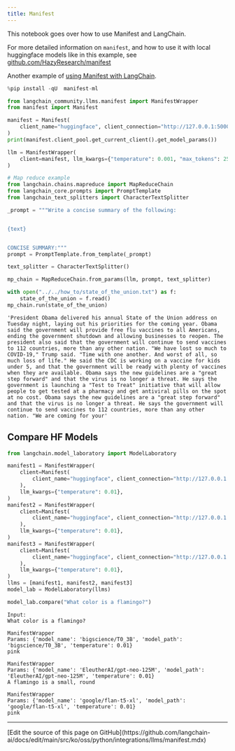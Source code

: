 ```yaml
---
title: Manifest
---
```


This notebook goes over how to use Manifest and LangChain.

For more detailed information on `manifest`, and how to use it with local huggingface models like in this example, see [github.com/HazyResearch/manifest](https://github.com/HazyResearch/manifest)

Another example of [using Manifest with LangChain](https://github.com/HazyResearch/manifest/blob/main/examples/langchain_chatgpt.html).

```python
%pip install -qU  manifest-ml
```

```python
from langchain_community.llms.manifest import ManifestWrapper
from manifest import Manifest
```

```python
manifest = Manifest(
    client_name="huggingface", client_connection="http://127.0.0.1:5000"
)
print(manifest.client_pool.get_current_client().get_model_params())
```

```python
llm = ManifestWrapper(
    client=manifest, llm_kwargs={"temperature": 0.001, "max_tokens": 256}
)
```

```python
# Map reduce example
from langchain.chains.mapreduce import MapReduceChain
from langchain_core.prompts import PromptTemplate
from langchain_text_splitters import CharacterTextSplitter

_prompt = """Write a concise summary of the following:


{text}


CONCISE SUMMARY:"""
prompt = PromptTemplate.from_template(_prompt)

text_splitter = CharacterTextSplitter()

mp_chain = MapReduceChain.from_params(llm, prompt, text_splitter)
```

```python
with open("../../how_to/state_of_the_union.txt") as f:
    state_of_the_union = f.read()
mp_chain.run(state_of_the_union)
```

```output
'President Obama delivered his annual State of the Union address on Tuesday night, laying out his priorities for the coming year. Obama said the government will provide free flu vaccines to all Americans, ending the government shutdown and allowing businesses to reopen. The president also said that the government will continue to send vaccines to 112 countries, more than any other nation. "We have lost so much to COVID-19," Trump said. "Time with one another. And worst of all, so much loss of life." He said the CDC is working on a vaccine for kids under 5, and that the government will be ready with plenty of vaccines when they are available. Obama says the new guidelines are a "great step forward" and that the virus is no longer a threat. He says the government is launching a "Test to Treat" initiative that will allow people to get tested at a pharmacy and get antiviral pills on the spot at no cost. Obama says the new guidelines are a "great step forward" and that the virus is no longer a threat. He says the government will continue to send vaccines to 112 countries, more than any other nation. "We are coming for your'
```

## Compare HF Models

```python
from langchain.model_laboratory import ModelLaboratory

manifest1 = ManifestWrapper(
    client=Manifest(
        client_name="huggingface", client_connection="http://127.0.0.1:5000"
    ),
    llm_kwargs={"temperature": 0.01},
)
manifest2 = ManifestWrapper(
    client=Manifest(
        client_name="huggingface", client_connection="http://127.0.0.1:5001"
    ),
    llm_kwargs={"temperature": 0.01},
)
manifest3 = ManifestWrapper(
    client=Manifest(
        client_name="huggingface", client_connection="http://127.0.0.1:5002"
    ),
    llm_kwargs={"temperature": 0.01},
)
llms = [manifest1, manifest2, manifest3]
model_lab = ModelLaboratory(llms)
```

```python
model_lab.compare("What color is a flamingo?")
```

```output
Input:
What color is a flamingo?

ManifestWrapper
Params: {'model_name': 'bigscience/T0_3B', 'model_path': 'bigscience/T0_3B', 'temperature': 0.01}
pink

ManifestWrapper
Params: {'model_name': 'EleutherAI/gpt-neo-125M', 'model_path': 'EleutherAI/gpt-neo-125M', 'temperature': 0.01}
A flamingo is a small, round

ManifestWrapper
Params: {'model_name': 'google/flan-t5-xl', 'model_path': 'google/flan-t5-xl', 'temperature': 0.01}
pink
```

---

<Callout icon="pen-to-square" iconType="regular">
  [Edit the source of this page on GitHub](https://github.com/langchain-ai/docs/edit/main/src/ko/oss/python/integrations/llms/manifest.mdx)
</Callout>
